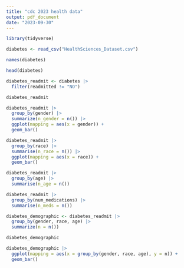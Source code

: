 ---
title: "cdc 2023 health data"
output: pdf_document
date: "2023-09-30"
---
```{r}
library(tidyverse)
```

```{r}
diabetes <- read_csv("HealthSciences_Dataset.csv")

names(diabetes)
```

```{r}
head(diabetes)
```

```{r}
diabetes_readmit <- diabetes |> 
  filter(readmitted != "NO")

diabetes_readmit
```


```{r}
diabetes_readmit |> 
  group_by(gender) |> 
  summarize(n_gender = n()) |> 
  ggplot(mapping = aes(x = gender)) +
  geom_bar()
```

```{r}
diabetes_readmit |> 
  group_by(race) |> 
  summarise(n_race = n()) |> 
  ggplot(mapping = aes(x = race)) +
  geom_bar()
```

```{r}
diabetes_readmit |> 
  group_by(age) |> 
  summarise(n_age = n())
```


```{r}
diabetes_readmit |> 
  group_by(num_medications) |> 
  summarise(n_meds = n())
```

```{r}
diabetes_demographic <- diabetes_readmit |> 
  group_by(gender, race, age) |> 
  summarize(n = n())

diabetes_demographic
```

```{r}
diabetes_demographic |> 
  ggplot(mapping = aes(x = group_by(gender, race, age), y = n)) +
  geom_bar()
```





























